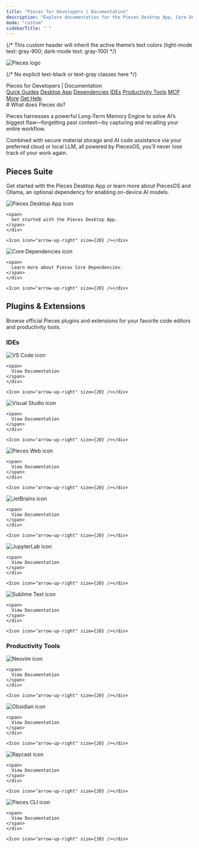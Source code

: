```yaml
---
title: "Pieces for Developers | Documentation"
description: "Explore documentation for the Pieces Desktop App, Core Dependencies, all plugins & extensions, and more."
mode: "custom"
sidebarTitle: " "
---
```


{/* 
This custom header will inherit the active theme’s text colors 
(light-mode text: gray-900; dark-mode text: gray-100)
*/}

<div className="w-full px-6 py-6 flex flex-col items-center border-b border-neutral-200 bg-gray-50 dark:bg-neutral-900 sticky top-0 z-50">
<img
  src="/public/icons/pieces_filled.svg"
  alt="Pieces logo"
  className="w-10 h-10 mb-2"
/>

{/* No explicit text-black or text-gray classes here */}

<div className="text-xl font-semibold mb-3">
Pieces for Developers | Documentation

</div>

<div className="flex flex-wrap justify-center gap-x-4 gap-y-2 text-base font-medium">
<a href="/meet-pieces/meet-pieces-index">
Quick Guides</a>


<a href="/desktop/desktop-index">
Desktop App</a>


<a href="/core-dependencies/core-dependencies-overview">
Dependencies</a>


<a href="/ides/vs-code-extension">
IDEs</a>


<a href="/productivity-tools/neovim-plugin">
Productivity Tools</a>


<a href="/mcp/mcp-overview">
MCP</a>


<a href="/more/roadmap">
More</a>


<a href="/get-help/getting-support">
Get Help</a>

</div>

</div>

<div className="custom-width-container">
<div className="prose max-w-screen-xl mx-auto px-4 py-8">
# What does Pieces do?

Pieces harnesses a powerful Long-Term Memory Engine to solve AI’s biggest flaw—forgetting past context—by capturing and recalling your entire workflow.

Combined with secure material storage and AI code assistance via your preferred cloud or local LLM, all powered by PiecesOS, you’ll never lose track of your work again.

## Pieces Suite

Get started with the Pieces Desktop App or learn more about PiecesOS and Ollama, an optional dependency for enabling on-device AI models.

<CardGroup cols={2}>
  <Card title="Pieces Desktop App" href="/desktop/desktop-index">
    <div style={{ display:"flex",alignItems:"center",justifyContent:"space-between",width:"100%" }}>
    <div style={{ display:"flex",alignItems:"center",gap:"0.5rem" }}>
    <img
      src="/public/icons/pieces_filled.svg"
      width={40}
      height={40}
      noZoom={true}
      alt="Pieces Desktop App icon"
    />

    <span>
      Get started with the Pieces Desktop App.
    </span>
    </div>

    <Icon icon="arrow-up-right" size={20} /></div>
  </Card>
  <Card title="Core Dependencies" href="/core-dependencies/core-dependencies-overview">
    <div style={{ display:"flex",alignItems:"center",justifyContent:"space-between",width:"100%" }}>
    <div style={{ display:"flex",alignItems:"center",gap:"0.5rem" }}>
    <img
      src="/public/icons/pieces_os_light.svg"
      width={40}
      height={40}
      noZoom={true}
      alt="Core Dependencies icon"
    />

    <span>
      Learn more about Pieces Core Dependencies.
    </span>
    </div>

    <Icon icon="arrow-up-right" size={20} /></div>
  </Card>
</CardGroup>

## Plugins & Extensions

Browse official Pieces plugins and extensions for your favorite code editors and productivity tools.

### IDEs

<CardGroup cols={2}>
  <Card title="VS Code Extension" href="/extensions-plugins/visual-studio-code/vsc-overview">
    <div style={{ display:"flex",alignItems:"center",justifyContent:"space-between",width:"100%" }}>
    <div style={{ display:"flex",alignItems:"center",gap:"0.5rem" }}>
    <img
      src="/public/icons/vs_code.png"
      width={40}
      height={40}
      noZoom={true}
      alt="VS Code icon"
    />

    <span>
      View Documentation
    </span>
    </div>

    <Icon icon="arrow-up-right" size={20} /></div>
  </Card>
  <Card title="Visual Studio Extension" href="/extensions-plugins/visual-studio/vstudio-overview">
    <div style={{ display:"flex",alignItems:"center",justifyContent:"space-between",width:"100%" }}>
    <div style={{ display:"flex",alignItems:"center",gap:"0.5rem" }}>
    <img
      src="/public/icons/visual_studio.png"
      width={40}
      height={40}
      noZoom={true}
      alt="Visual Studio icon"
    />

    <span>
      View Documentation
    </span>
    </div>

    <Icon icon="arrow-up-right" size={20} /></div>
  </Card>
</CardGroup>

<CardGroup cols={2}>
  <Card title="Pieces Web Extension" href="/web-extension/web-extension-overview">
    <div style={{ display:"flex",alignItems:"center",justifyContent:"space-between",width:"100%" }}>
    <div style={{ display:"flex",alignItems:"center",gap:"0.5rem" }}>
    <img
      src="/public/icons/chromium.png"
      width={40}
      height={40}
      noZoom={true}
      alt="Pieces Web icon"
    />

    <span>
      View Documentation
    </span>
    </div>

    <Icon icon="arrow-up-right" size={20} /></div>
  </Card>
  <Card title="JetBrains Plugin" href="/extensions-plugins/jetbrains/jb-overview">
    <div style={{ display:"flex",alignItems:"center",justifyContent:"space-between",width:"100%" }}>
    <div style={{ display:"flex",alignItems:"center",gap:"0.5rem" }}>
    <img
      src="/public/icons/jetbrains.png"
      width={40}
      height={40}
      noZoom={true}
      alt="JetBrains icon"
    />

    <span>
      View Documentation
    </span>
    </div>

    <Icon icon="arrow-up-right" size={20} /></div>
  </Card>
</CardGroup>

<CardGroup cols={2}>
  <Card title="JupyterLab Extension" href="/extensions-plugins/jupyterlab">
    <div style={{ display:"flex",alignItems:"center",justifyContent:"space-between",width:"100%" }}>
    <div style={{ display:"flex",alignItems:"center",gap:"0.5rem" }}>
    <img
      src="/public/icons/new_jupyter.png"
      width={40}
      height={40}
      noZoom={true}
      alt="JupyterLab icon"
    />

    <span>
      View Documentation
    </span>
    </div>

    <Icon icon="arrow-up-right" size={20} /></div>
  </Card>
  <Card title="Sublime Text Plugin" href="/extensions-plugins/sublime/sublime-overview">
    <div style={{ display:"flex",alignItems:"center",justifyContent:"space-between",width:"100%" }}>
    <div style={{ display:"flex",alignItems:"center",gap:"0.5rem" }}>
    <img
      src="/public/icons/sublime.png"
      width={40}
      height={40}
      noZoom={true}
      alt="Sublime Text icon"
    />

    <span>
      View Documentation
    </span>
    </div>

    <Icon icon="arrow-up-right" size={20} /></div>
  </Card>
</CardGroup>

### Productivity Tools

<CardGroup cols={2}>
  <Card title="Neovim Plugin" href="/extensions-plugins/neovim-plugin">
    <div style={{ display:"flex",alignItems:"center",justifyContent:"space-between",width:"100%" }}>
    <div style={{ display:"flex",alignItems:"center",gap:"0.5rem" }}>
    <img
      src="/public/icons/new_neovim.svg.png"
      width={40}
      height={40}
      noZoom={true}
      alt="Neovim icon"
    />

    <span>
      View Documentation
    </span>
    </div>

    <Icon icon="arrow-up-right" size={20} /></div>
  </Card>
  <Card title="Obsidian Plugin" href="/obsidian/obsidian-overview">
    <div style={{ display:"flex",alignItems:"center",justifyContent:"space-between",width:"100%" }}>
    <div style={{ display:"flex",alignItems:"center",gap:"0.5rem" }}>
    <img
      src="/public/icons/obsidian.png"
      width={40}
      height={40}
      noZoom={true}
      alt="Obsidian icon"
    />

    <span>
      View Documentation
    </span>
    </div>

    <Icon icon="arrow-up-right" size={20} /></div>
  </Card>
</CardGroup>

<CardGroup cols={2}>
  <Card title="Raycast Plugin" href="/raycast">
    <div style={{ display:"flex",alignItems:"center",justifyContent:"space-between",width:"100%" }}>
    <div style={{ display:"flex",alignItems:"center",gap:"0.5rem" }}>
    <img
      src="/public/icons/new_raycast.png"
      width={40}
      height={40}
      noZoom={true}
      alt="Raycast icon"
    />

    <span>
      View Documentation
    </span>
    </div>

    <Icon icon="arrow-up-right" size={20} /></div>
  </Card>
  <Card title="Pieces CLI" href="/cli/cli-overview">
    <div style={{ display:"flex",alignItems:"center",justifyContent:"space-between",width:"100%" }}>
    <div style={{ display:"flex",alignItems:"center",gap:"0.5rem" }}>
    <img
      src="/public/icons/new_cli.png"
      width={40}
      height={40}
      noZoom={true}
      alt="Pieces CLI icon"
    />

    <span>
      View Documentation
    </span>
    </div>

    <Icon icon="arrow-up-right" size={20} /></div>
  </Card>
</CardGroup>

</div>

</div>